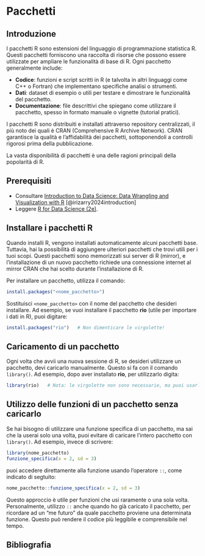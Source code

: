 # Pacchetti {#sec-r-packages}

## Introduzione

<p class="capo">
  <span class="capo-initial" data-bg="1">I</span>
 pacchetti R sono estensioni del linguaggio di programmazione statistica R. Questi pacchetti forniscono una raccolta di risorse che possono essere utilizzate per ampliare le funzionalità di base di R. Ogni pacchetto generalmente include:
</p>

- **Codice**: funzioni e script scritti in R (e talvolta in altri linguaggi come C++ o Fortran) che implementano specifiche analisi o strumenti.
- **Dati**: dataset di esempio o utili per testare e dimostrare le funzionalità del pacchetto.
- **Documentazione**: file descrittivi che spiegano come utilizzare il pacchetto, spesso in formato manuale o vignette (tutorial pratici).

I pacchetti R sono distribuiti e installati attraverso repository centralizzati, il più noto dei quali è CRAN (Comprehensive R Archive Network). CRAN garantisce la qualità e l’affidabilità dei pacchetti, sottoponendoli a controlli rigorosi prima della pubblicazione. 

La vasta disponibilità di pacchetti è una delle ragioni principali della popolarità di R.

::: {.callout-tip collapse=true}
## Prerequisiti

- Consultare [Introduction to Data Science: Data Wrangling and Visualization with R](https://rafalab.dfci.harvard.edu/dsbook-part-1/) [@irizarry2024introduction]
- Leggere [R for Data Science (2e)](https://r4ds.hadley.nz/).
:::


## Installare i pacchetti R

Quando installi R, vengono installati automaticamente alcuni pacchetti base. Tuttavia, hai la possibilità di aggiungere ulteriori pacchetti che trovi utili per i tuoi scopi. Questi pacchetti sono memorizzati sui server di R (mirror), e l’installazione di un nuovo pacchetto richiede una connessione internet al mirror CRAN che hai scelto durante l'installazione di R.

Per installare un pacchetto, utilizza il comando:

```R
install.packages("<nome_pacchetto>")
```

Sostituisci `<nome_pacchetto>` con il nome del pacchetto che desideri installare. Ad esempio, se vuoi installare il pacchetto **rio** (utile per importare i dati in R), puoi digitare:

```R
install.packages("rio")   # Non dimenticare le virgolette!
```

## Caricamento di un pacchetto

Ogni volta che avvii una nuova sessione di R, se desideri utilizzare un pacchetto, devi caricarlo manualmente. Questo si fa con il comando `library()`. Ad esempio, dopo aver installato **rio**, per utilizzarlo digita:

```R
library(rio)   # Nota: le virgolette non sono necessarie, ma puoi usarle se preferisci.
```

## Utilizzo delle funzioni di un pacchetto senza caricarlo

Se hai bisogno di utilizzare una funzione specifica di un pacchetto, ma sai che la userai solo una volta, puoi evitare di caricare l'intero pacchetto con `library()`. Ad esempio, invece di scrivere:

```R
library(nome_pacchetto)
funzione_specifica(x = 2, sd = 3)
```

puoi accedere direttamente alla funzione usando l’operatore `::`, come indicato di segtuito:

```R
nome_pacchetto::funzione_specifica(x = 2, sd = 3)
```

Questo approccio è utile per funzioni che usi raramente o una sola volta. Personalmente, utilizzo `::` anche quando ho già caricato il pacchetto, per ricordare ad un "me futuro" da quale pacchetto proviene una determinata funzione. Questo può rendere il codice più leggibile e comprensibile nel tempo.


## Bibliografia {.unnumbered}

